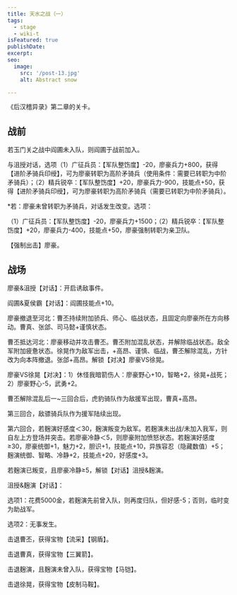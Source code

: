 ```yaml
---
title: 天水之战（一）
tags:
  - stage
  - wiki-t
isFeatured: true
publishDate: 
excerpt: 
seo:
  image:
    src: '/post-13.jpg'
    alt: Abstract snow

---
```



《后汉稽异录》第二章的关卡。

<h2  class='section-title'>战前</h2>

若玉门关之战中阎圃未入队，则阎圃于战前加入。

与沮授对话，选项（1）广征兵员：【军队整饬度】-20，廖豪兵力+800，获得【进阶矛骑兵印绶】，可为廖豪转职为高阶矛骑兵（使用条件：需要已转职为中阶矛骑兵）；（2）精兵锐卒：【军队整饬度】+20，廖豪兵力-900，技能点+50，获得【进阶矛骑兵印绶】，可为廖豪转职为高阶矛骑兵（需要已转职为中阶矛骑兵）。

*若：廖豪未曾转职为矛骑兵，对话发生改变。选项：

（1）广征兵员：【军队整饬度】-20，廖豪兵力+1500；（2）精兵锐卒：【军队整饬度】+20，廖豪兵力-400，技能点+50，廖豪强制转职为亲卫队。 

【强制出击】廖豪。

<h2  class='section-title'>战场</h2>

廖豪&沮授【对话】：开启诱敌事件。

阎圃&夏侯霸【对话】：阎圃技能点+10。

廖豪撤退至河北：曹丕持续附加骄兵、师心、临战状态，且固定向廖豪所在方向移动。曹真、张郃、司马懿+谨慎状态。

曹丕抵达河北：廖豪移动并攻击曹丕。曹丕附加混乱状态，并解除临战状态。敌全军附加疲惫状态。徐晃作为敌军出击，+高昂、谨慎、临战，曹丕解除混乱，方针改为向本阵撤退。张郃+高昂。解锁【对决】廖豪VS徐晃。

廖豪VS徐晃【对决】：1）休怪我暗箭伤人：廖豪野心+10，智略+2，徐晃+战死；
2）廖豪野心-5，武勇+2。

曹丕解除混乱后一~三回合后，虎豹骑队作为敌援军出现，曹真+高昂。

第三回合，敌骠骑兵队作为援军陆续出现。

第六回合，若麹演好感度＜30，麹演叛变为敌军。若麹演未出战/未加入我军，则自左上方登场并突击。若廖豪冷静＜5，则廖豪附加愤怒状态。若麹演好感度≥30，廖豪统御+1，魅力+2，胆识+1，技能点+10，异族容忍（隐藏数值）+5；麹演统御、智略、冷静+2，技能点+20，好感度+3。

若麹演已叛变，且廖豪冷静≥5，解锁【对话】沮授&麹演。

沮授&麹演【对话】：

选项1：花费5000金，若麹演先前曾入队，则再度归队，但好感-5；否则，临时变为助战军。

选项2：无事发生。

击退曹丕，获得宝物【流采】【钢盾】。

击退曹真，获得宝物【三翼箭】。

击退麹演，且麹演未曾入队，获得宝物【马铠】。

击退徐晃，获得宝物【皮制马鞍】。
